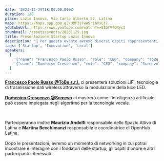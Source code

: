 ```yaml
---
date: '2023-11-29T18:00:00.000Z'
duration: 120
place: Lazio Innova, Via Carlo Alberto 22, Latina
maps: https://maps.app.goo.gl/UMP3jFwA5rihVsEj7
youtubeUrl: https://www.youtube.com/watch?v=81DfVfQNycI
thumbnail: /assets/events/20231129.jpg
title: Presentazione Startup Lazio Innova
description: "🎯 Per questo evento avremo diversi ospiti rappresentanti di alcune startup pontine per un evento di connessione con imprenditoria locale targato **[Lazio Innova](https://www.lazioinnova.it/)**"
tags: ['Startup', 'Innovation', 'Local']
speakers: 
  [
    '{"name": "Francesco Paolo Russo", "role": "CEO", "company": "ToBe s.r.l.", "thumbnail": "/assets/speakers/francesco-paolo-russo.jpeg", "linkedinUrl": "https://it.linkedin.com/in/francescopaolorusso?trk=public_post_feed-actor-name"}',
    '{"name": "Domenico Crescenzo", "role": "CEO", "company": "Screevo", "thumbnail": "/assets/speakers/domenico-crescenzo.jpeg", "linkedinUrl": "https://it.linkedin.com/in/domenico-crescenzo"}',
  ]
---
```


**[Francesco Paolo Russo @ToBe s.r.l.](https://tobe-srl.it/)** ci presenterà soluzioni LiFi, tecnologia di trasmissione dati wireless attraverso la modulazione della luce LED.<br/><br/>**[Domenico Crescenzo @Screevo](https://screevo.ai/)** ci mostrerà come l'intelligenza artificiale può essere impiegata negli algoritmo per la tecnologia vocale.

<br/><br/>Parteciperanno inoltre **Maurizio Andolfi** responsabile dello Spazio Attivo di Latina e **Martina Becchimanzi**  responsabile e coordinatrice di OpenHub Latina.<br/><br/>Dopo le presentazioni, avremo un momento di networking in cui potrai incontrare e interagire con i fondatori delle startup, gli ospiti d'onore e altri partecipanti interessati.